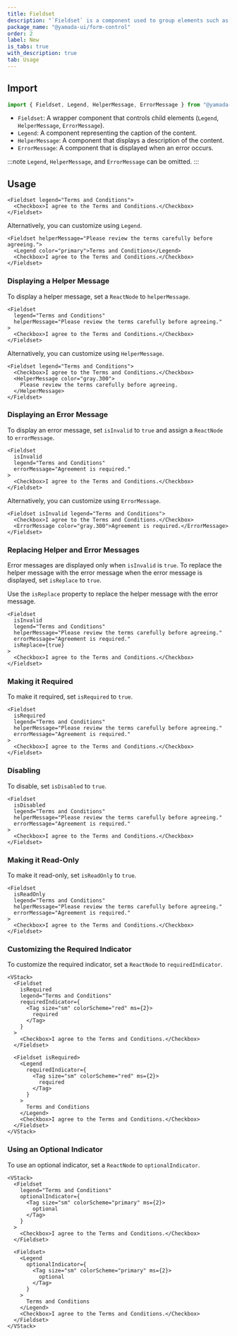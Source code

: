 ```yaml
---
title: Fieldset
description: "`Fieldset` is a component used to group elements such as legends, helper messages, and error messages in a fieldset element."
package_name: "@yamada-ui/form-control"
order: 2
label: New
is_tabs: true
with_description: true
tab: Usage
---
```


## Import

```ts
import { Fieldset, Legend, HelperMessage, ErrorMessage } from "@yamada-ui/react"
```

- `Fieldset`: A wrapper component that controls child elements (`Legend`, `HelperMessage`, `ErrorMessage`).
- `Legend`: A component representing the caption of the content.
- `HelperMessage`: A component that displays a description of the content.
- `ErrorMessage`: A component that is displayed when an error occurs.

:::note
`Legend`, `HelperMessage`, and `ErrorMessage` can be omitted.
:::

## Usage

```tsx
<Fieldset legend="Terms and Conditions">
  <Checkbox>I agree to the Terms and Conditions.</Checkbox>
</Fieldset>
```

Alternatively, you can customize using `Legend`.

```tsx
<Fieldset helperMessage="Please review the terms carefully before agreeing.">
  <Legend color="primary">Terms and Conditions</Legend>
  <Checkbox>I agree to the Terms and Conditions.</Checkbox>
</Fieldset>
```

### Displaying a Helper Message

To display a helper message, set a `ReactNode` to `helperMessage`.

```tsx
<Fieldset
  legend="Terms and Conditions"
  helperMessage="Please review the terms carefully before agreeing."
>
  <Checkbox>I agree to the Terms and Conditions.</Checkbox>
</Fieldset>
```

Alternatively, you can customize using `HelperMessage`.

```tsx
<Fieldset legend="Terms and Conditions">
  <Checkbox>I agree to the Terms and Conditions.</Checkbox>
  <HelperMessage color="gray.300">
    Please review the terms carefully before agreeing.
  </HelperMessage>
</Fieldset>
```

### Displaying an Error Message

To display an error message, set `isInvalid` to `true` and assign a `ReactNode` to `errorMessage`.

```tsx
<Fieldset
  isInvalid
  legend="Terms and Conditions"
  errorMessage="Agreement is required."
>
  <Checkbox>I agree to the Terms and Conditions.</Checkbox>
</Fieldset>
```

Alternatively, you can customize using `ErrorMessage`.

```tsx
<Fieldset isInvalid legend="Terms and Conditions">
  <Checkbox>I agree to the Terms and Conditions.</Checkbox>
  <ErrorMessage color="gray.300">Agreement is required.</ErrorMessage>
</Fieldset>
```

### Replacing Helper and Error Messages

Error messages are displayed only when `isInvalid` is `true`. To replace the helper message with the error message when the error message is displayed, set `isReplace` to `true`.

Use the `isReplace` property to replace the helper message with the error message.

```tsx
<Fieldset
  isInvalid
  legend="Terms and Conditions"
  helperMessage="Please review the terms carefully before agreeing."
  errorMessage="Agreement is required."
  isReplace={true}
>
  <Checkbox>I agree to the Terms and Conditions.</Checkbox>
</Fieldset>
```

### Making it Required

To make it required, set `isRequired` to `true`.

```tsx
<Fieldset
  isRequired
  legend="Terms and Conditions"
  helperMessage="Please review the terms carefully before agreeing."
  errorMessage="Agreement is required."
>
  <Checkbox>I agree to the Terms and Conditions.</Checkbox>
</Fieldset>
```

### Disabling

To disable, set `isDisabled` to `true`.

```tsx
<Fieldset
  isDisabled
  legend="Terms and Conditions"
  helperMessage="Please review the terms carefully before agreeing."
  errorMessage="Agreement is required."
>
  <Checkbox>I agree to the Terms and Conditions.</Checkbox>
</Fieldset>
```

### Making it Read-Only

To make it read-only, set `isReadOnly` to `true`.

```tsx
<Fieldset
  isReadOnly
  legend="Terms and Conditions"
  helperMessage="Please review the terms carefully before agreeing."
  errorMessage="Agreement is required."
>
  <Checkbox>I agree to the Terms and Conditions.</Checkbox>
</Fieldset>
```

### Customizing the Required Indicator

To customize the required indicator, set a `ReactNode` to `requiredIndicator`.

```tsx
<VStack>
  <Fieldset
    isRequired
    legend="Terms and Conditions"
    requiredIndicator={
      <Tag size="sm" colorScheme="red" ms={2}>
        required
      </Tag>
    }
  >
    <Checkbox>I agree to the Terms and Conditions.</Checkbox>
  </Fieldset>

  <Fieldset isRequired>
    <Legend
      requiredIndicator={
        <Tag size="sm" colorScheme="red" ms={2}>
          required
        </Tag>
      }
    >
      Terms and Conditions
    </Legend>
    <Checkbox>I agree to the Terms and Conditions.</Checkbox>
  </Fieldset>
</VStack>
```

### Using an Optional Indicator

To use an optional indicator, set a `ReactNode` to `optionalIndicator`.

```tsx
<VStack>
  <Fieldset
    legend="Terms and Conditions"
    optionalIndicator={
      <Tag size="sm" colorScheme="primary" ms={2}>
        optional
      </Tag>
    }
  >
    <Checkbox>I agree to the Terms and Conditions.</Checkbox>
  </Fieldset>

  <Fieldset>
    <Legend
      optionalIndicator={
        <Tag size="sm" colorScheme="primary" ms={2}>
          optional
        </Tag>
      }
    >
      Terms and Conditions
    </Legend>
    <Checkbox>I agree to the Terms and Conditions.</Checkbox>
  </Fieldset>
</VStack>
```
